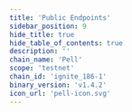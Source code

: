 ```yaml
---
title: 'Public Endpoints'
sidebar_position: 9
hide_title: true
hide_table_of_contents: true
description: ''
chain_name: 'Pell'
scope: 'testnet'
chain_id: 'ignite_186-1'
binary_version: 'v1.4.2'
icon_url: 'pell-icon.svg'
---
```



<PageTitle
  iconUrl="img/pell-icon.svg"
  title="Pell Public Endpoints"
  chainId="ignite_186-1"
  version="v1.4.2"
/>

<PublicEndpoints
  chainId="ignite_186-1"
  primaryRpcUrl="https://pell-t-rpc.noders.services"
  primaryApiUrl="https://pell-t-api.noders.services"
  primaryGrpcUrl="pell-t-grpc.noders.services:443"
  primaryJsonRpcUrl=""
/>